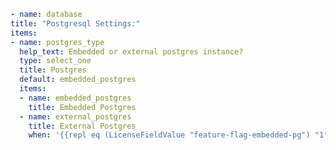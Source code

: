 ```yaml
- name: database
title: "Postgresql Settings:"
items:
- name: postgres_type
  help_text: Embedded or external postgres instance?
  type: select_one
  title: Postgres
  default: embedded_postgres
  items:
  - name: embedded_postgres
    title: Embedded Postgres
  - name: external_postgres
    title: External Postgres
    when: '{{repl eq (LicenseFieldValue "feature-flag-embedded-pg") "1" }}'
```